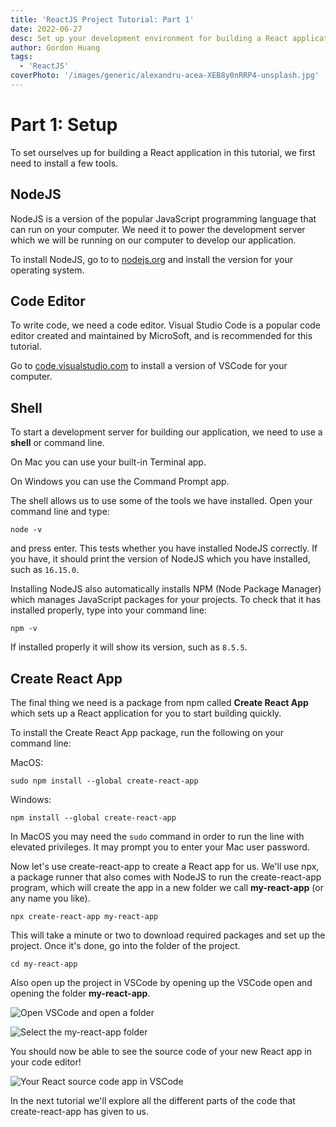 ```yaml
---
title: 'ReactJS Project Tutorial: Part 1'
date: 2022-06-27
desc: Set up your development environment for building a React application.
author: Gordon Huang
tags:
  - 'ReactJS'
coverPhoto: '/images/generic/alexandru-acea-XEB8y0nRRP4-unsplash.jpg'
---
```


# Part 1: Setup

To set ourselves up for building a React application in this tutorial, we first need to install a few tools.

## NodeJS

NodeJS is a version of the popular JavaScript programming language that can run on your computer. We need it to power the development server which we will be running on our computer to develop our application.

To install NodeJS, go to to [nodejs.org](https://nodejs.org/en/) and install the version for your operating system.

## Code Editor

To write code, we need a code editor. Visual Studio Code is a popular code editor created and maintained by MicroSoft, and is recommended for this tutorial.

Go to [code.visualstudio.com](https://code.visualstudio.com/) to install a version of VSCode for your computer.

## Shell

To start a development server for building our application, we need to use a **shell** or command line.

On Mac you can use your built-in Terminal app.

On Windows you can use the Command Prompt app.

The shell allows us to use some of the tools we have installed. Open your command line and type:

```bash:shell
node -v
```

and press enter. This tests whether you have installed NodeJS correctly. If you have, it should print the version of NodeJS which you have installed, such as `16.15.0`.

Installing NodeJS also automatically installs NPM (Node Package Manager) which manages JavaScript packages for your projects. To check that it has installed properly, type into your command line:

```bash:shell
npm -v
```

If installed properly it will show its version, such as `8.5.5`.

## Create React App

The final thing we need is a package from npm called **Create React App** which sets up a React application for you to start building quickly.

To install the Create React App package, run the following on your command line:

MacOS:

```bash:shell
sudo npm install --global create-react-app
```

Windows:

```bash:shell
npm install --global create-react-app
```

In MacOS you may need the `sudo` command in order to run the line with elevated privileges. It may prompt you to enter your Mac user password.

Now let's use create-react-app to create a React app for us. We'll use npx, a package runner that also comes with NodeJS to run the create-react-app program, which will create the app in a new folder we call **my-react-app** (or any name you like).

```bash:shell
npx create-react-app my-react-app
```

This will take a minute or two to download required packages and set up the project. Once it's done, go into the folder of the project.

```bash:shell
cd my-react-app
```

Also open up the project in VSCode by opening up the VSCode open and opening the folder **my-react-app**.

![Open VSCode and open a folder](https://imgur.com/T6kP1ov)

![Select the my-react-app folder](https://imgur.com/8Zm3dEk)

You should now be able to see the source code of your new React app in your code editor!

![Your React source code app in VSCode](https://imgur.com/XzOhc6u)

In the next tutorial we'll explore all the different parts of the code that create-react-app has given to us.
